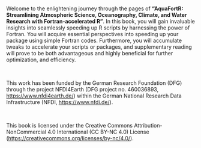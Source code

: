 # &nbsp; {.unnumbered .unlisted} 

 Welcome to the enlightening journey through the pages of **"AquaFortR: Streamlining 
 Atmospheric Science, Oceanography, Climate, and Water Research with Fortran-accelerated R"**. 
 In this book, you will gain invaluable insights into seamlessly speeding up R scripts 
 by harnessing the power of Fortran. You will acquire 
 essential perspectives into speeding up your package using simple Fortran codes.
 Furthermore, you will accumulate tweaks to accelerate your scripts or packages, 
 and supplementary reading will prove to be both advantageous and highly beneficial for further 
 optimization, and efficiency. 

&nbsp;

This work has been funded by the German Research Foundation (DFG) through the 
project NFDI4Earth (DFG project no. 460036893, <https://www.nfdi4earth.de/>) 
within the German National Research Data Infrastructure (NFDI, <https://www.nfdi.de/>).

&nbsp;

This book is licensed under the Creative Commons Attribution-NonCommercial 4.0 
International (CC BY-NC 4.0) License (<https://creativecommons.org/licenses/by-nc/4.0/>).
